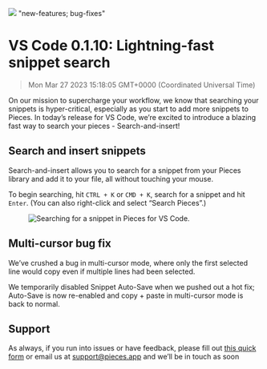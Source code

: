 ![](https://uploads-ssl.webflow.com/6143afec68f555387049efb3/630d7ed964f680b06493acd0_ezgif_com-gif-maker42_ba21a297b1f6b776012692b3f2c394cf_2000.png)
"new-features; bug-fixes"
# VS Code 0.1.10: Lightning-fast snippet search
> Mon Mar 27 2023 15:18:05 GMT+0000 (Coordinated Universal Time)
<p>On our mission to supercharge your workflow, we know that searching your snippets is hyper-critical, especially as
    you start to add more snippets to Pieces. In today’s release for VS Code, we’re excited to introduce a blazing fast
    way to search your pieces - Search-and-insert!</p><h2 id="3rvkv">Search and insert snippets</h2><p>Search-and-insert
    allows you to search for a snippet from your Pieces library and add it to your file, all without touching your
    mouse.</p><p>To begin searching, hit <code>CTRL + K</code> or <code>CMD + K</code>, search for a snippet and
    hit <code>Enter</code>. (You can also right-click and select “Search Pieces”.)</p><figure
    class="w-richtext-figure-type-image w-richtext-align-center" data-rt-type="image" data-rt-align="center">
    <div><img alt="Searching for a snippet in Pieces for VS Code."
              src="https://uploads-ssl.webflow.com/6143afec68f555387049efb3/630d7f1f89e17010e699cec8_41eho6y8p7ne5a4m80aj31j1jcac_bec20a5495d336dd5a10349aeec75fc0.gif"/>
    </div>
</figure><h2 id="20nvu">Multi-cursor bug fix</h2><p>We’ve crushed a bug in multi-cursor mode, where only the first
    selected line would copy even if multiple lines had been selected.</p><p>We temporarily disabled Snippet Auto-Save
    when we pushed out a hot fix; Auto-Save is now re-enabled and copy + paste in multi-cursor mode is back to
    normal.</p><h2 id="1b94a">Support</h2><p>As always, if you run into issues or have feedback, please fill out <a
    href="https://getpieces.typeform.com/to/mCjBSIjF" target="_blank" rel="noopener noreferrer">this quick form</a> or
    email us at <a href="mailto:support@pieces.app" target="_blank" rel="noopener noreferrer">support@pieces.app</a> and
    we’ll be in touch as soon
